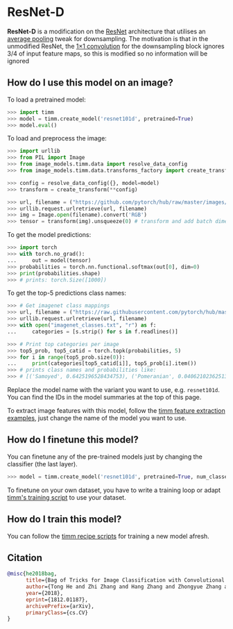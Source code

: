 # ResNet-D

**ResNet-D** is a modification on the [ResNet](https://paperswithcode.com/method/resnet) architecture that utilises an [average pooling](https://paperswithcode.com/method/average-pooling) tweak for downsampling. The motivation is that in the unmodified ResNet, the [1×1 convolution](https://paperswithcode.com/method/1x1-convolution) for the downsampling block ignores 3/4 of input feature maps, so this is modified so no information will be ignored

## How do I use this model on an image?

To load a pretrained model:

```py
>>> import timm
>>> model = timm.create_model('resnet101d', pretrained=True)
>>> model.eval()
```

To load and preprocess the image:

```py 
>>> import urllib
>>> from PIL import Image
>>> from image_models.timm.data import resolve_data_config
>>> from image_models.timm.data.transforms_factory import create_transform

>>> config = resolve_data_config({}, model=model)
>>> transform = create_transform(**config)

>>> url, filename = ("https://github.com/pytorch/hub/raw/master/images/dog.jpg", "dog.jpg")
>>> urllib.request.urlretrieve(url, filename)
>>> img = Image.open(filename).convert('RGB')
>>> tensor = transform(img).unsqueeze(0) # transform and add batch dimension
```

To get the model predictions:

```py
>>> import torch
>>> with torch.no_grad():
...     out = model(tensor)
>>> probabilities = torch.nn.functional.softmax(out[0], dim=0)
>>> print(probabilities.shape)
>>> # prints: torch.Size([1000])
```

To get the top-5 predictions class names:

```py
>>> # Get imagenet class mappings
>>> url, filename = ("https://raw.githubusercontent.com/pytorch/hub/master/imagenet_classes.txt", "imagenet_classes.txt")
>>> urllib.request.urlretrieve(url, filename) 
>>> with open("imagenet_classes.txt", "r") as f:
...     categories = [s.strip() for s in f.readlines()]

>>> # Print top categories per image
>>> top5_prob, top5_catid = torch.topk(probabilities, 5)
>>> for i in range(top5_prob.size(0)):
...     print(categories[top5_catid[i]], top5_prob[i].item())
>>> # prints class names and probabilities like:
>>> # [('Samoyed', 0.6425196528434753), ('Pomeranian', 0.04062102362513542), ('keeshond', 0.03186424449086189), ('white wolf', 0.01739676296710968), ('Eskimo dog', 0.011717947199940681)]
```

Replace the model name with the variant you want to use, e.g. `resnet101d`. You can find the IDs in the model summaries at the top of this page.

To extract image features with this model, follow the [timm feature extraction examples](../feature_extraction), just change the name of the model you want to use.

## How do I finetune this model?

You can finetune any of the pre-trained models just by changing the classifier (the last layer).

```py
>>> model = timm.create_model('resnet101d', pretrained=True, num_classes=NUM_FINETUNE_CLASSES)
```
To finetune on your own dataset, you have to write a training loop or adapt [timm's training
script](https://github.com/rwightman/pytorch-image-models/blob/master/train.py) to use your dataset.

## How do I train this model?

You can follow the [timm recipe scripts](../scripts) for training a new model afresh.

## Citation

```BibTeX
@misc{he2018bag,
      title={Bag of Tricks for Image Classification with Convolutional Neural Networks}, 
      author={Tong He and Zhi Zhang and Hang Zhang and Zhongyue Zhang and Junyuan Xie and Mu Li},
      year={2018},
      eprint={1812.01187},
      archivePrefix={arXiv},
      primaryClass={cs.CV}
}
```

<!--
Type: model-index
Collections:
- Name: ResNet-D
  Paper:
    Title: Bag of Tricks for Image Classification with Convolutional Neural Networks
    URL: https://paperswithcode.com/paper/bag-of-tricks-for-image-classification-with
Models:
- Name: resnet101d
  In Collection: ResNet-D
  Metadata:
    FLOPs: 13805639680
    Parameters: 44570000
    File Size: 178791263
    Architecture:
    - 1x1 Convolution
    - Batch Normalization
    - Bottleneck Residual Block
    - Convolution
    - Global Average Pooling
    - Max Pooling
    - ReLU
    - Residual Block
    - Residual Connection
    - Softmax
    Tasks:
    - Image Classification
    Training Data:
    - ImageNet
    ID: resnet101d
    Crop Pct: '0.94'
    Image Size: '256'
    Interpolation: bicubic
  Code: https://github.com/rwightman/pytorch-image-models/blob/d8e69206be253892b2956341fea09fdebfaae4e3/timm/models/resnet.py#L716
  Weights: https://github.com/rwightman/pytorch-image-models/releases/download/v0.1-weights/resnet101d_ra2-2803ffab.pth
  Results:
  - Task: Image Classification
    Dataset: ImageNet
    Metrics:
      Top 1 Accuracy: 82.31%
      Top 5 Accuracy: 96.06%
- Name: resnet152d
  In Collection: ResNet-D
  Metadata:
    FLOPs: 20155275264
    Parameters: 60210000
    File Size: 241596837
    Architecture:
    - 1x1 Convolution
    - Batch Normalization
    - Bottleneck Residual Block
    - Convolution
    - Global Average Pooling
    - Max Pooling
    - ReLU
    - Residual Block
    - Residual Connection
    - Softmax
    Tasks:
    - Image Classification
    Training Data:
    - ImageNet
    ID: resnet152d
    Crop Pct: '0.94'
    Image Size: '256'
    Interpolation: bicubic
  Code: https://github.com/rwightman/pytorch-image-models/blob/d8e69206be253892b2956341fea09fdebfaae4e3/timm/models/resnet.py#L724
  Weights: https://github.com/rwightman/pytorch-image-models/releases/download/v0.1-weights/resnet152d_ra2-5cac0439.pth
  Results:
  - Task: Image Classification
    Dataset: ImageNet
    Metrics:
      Top 1 Accuracy: 83.13%
      Top 5 Accuracy: 96.35%
- Name: resnet18d
  In Collection: ResNet-D
  Metadata:
    FLOPs: 2645205760
    Parameters: 11710000
    File Size: 46893231
    Architecture:
    - 1x1 Convolution
    - Batch Normalization
    - Bottleneck Residual Block
    - Convolution
    - Global Average Pooling
    - Max Pooling
    - ReLU
    - Residual Block
    - Residual Connection
    - Softmax
    Tasks:
    - Image Classification
    Training Data:
    - ImageNet
    ID: resnet18d
    Crop Pct: '0.875'
    Image Size: '224'
    Interpolation: bicubic
  Code: https://github.com/rwightman/pytorch-image-models/blob/d8e69206be253892b2956341fea09fdebfaae4e3/timm/models/resnet.py#L649
  Weights: https://github.com/rwightman/pytorch-image-models/releases/download/v0.1-weights/resnet18d_ra2-48a79e06.pth
  Results:
  - Task: Image Classification
    Dataset: ImageNet
    Metrics:
      Top 1 Accuracy: 72.27%
      Top 5 Accuracy: 90.69%
- Name: resnet200d
  In Collection: ResNet-D
  Metadata:
    FLOPs: 26034378752
    Parameters: 64690000
    File Size: 259662933
    Architecture:
    - 1x1 Convolution
    - Batch Normalization
    - Bottleneck Residual Block
    - Convolution
    - Global Average Pooling
    - Max Pooling
    - ReLU
    - Residual Block
    - Residual Connection
    - Softmax
    Tasks:
    - Image Classification
    Training Data:
    - ImageNet
    ID: resnet200d
    Crop Pct: '0.94'
    Image Size: '256'
    Interpolation: bicubic
  Code: https://github.com/rwightman/pytorch-image-models/blob/d8e69206be253892b2956341fea09fdebfaae4e3/timm/models/resnet.py#L749
  Weights: https://github.com/rwightman/pytorch-image-models/releases/download/v0.1-weights/resnet200d_ra2-bdba9bf9.pth
  Results:
  - Task: Image Classification
    Dataset: ImageNet
    Metrics:
      Top 1 Accuracy: 83.24%
      Top 5 Accuracy: 96.49%
- Name: resnet26d
  In Collection: ResNet-D
  Metadata:
    FLOPs: 3335276032
    Parameters: 16010000
    File Size: 64209122
    Architecture:
    - 1x1 Convolution
    - Batch Normalization
    - Bottleneck Residual Block
    - Convolution
    - Global Average Pooling
    - Max Pooling
    - ReLU
    - Residual Block
    - Residual Connection
    - Softmax
    Tasks:
    - Image Classification
    Training Data:
    - ImageNet
    ID: resnet26d
    Crop Pct: '0.875'
    Image Size: '224'
    Interpolation: bicubic
  Code: https://github.com/rwightman/pytorch-image-models/blob/d8e69206be253892b2956341fea09fdebfaae4e3/timm/models/resnet.py#L683
  Weights: https://github.com/rwightman/pytorch-image-models/releases/download/v0.1-weights/resnet26d-69e92c46.pth
  Results:
  - Task: Image Classification
    Dataset: ImageNet
    Metrics:
      Top 1 Accuracy: 76.69%
      Top 5 Accuracy: 93.15%
- Name: resnet34d
  In Collection: ResNet-D
  Metadata:
    FLOPs: 5026601728
    Parameters: 21820000
    File Size: 87369807
    Architecture:
    - 1x1 Convolution
    - Batch Normalization
    - Bottleneck Residual Block
    - Convolution
    - Global Average Pooling
    - Max Pooling
    - ReLU
    - Residual Block
    - Residual Connection
    - Softmax
    Tasks:
    - Image Classification
    Training Data:
    - ImageNet
    ID: resnet34d
    Crop Pct: '0.875'
    Image Size: '224'
    Interpolation: bicubic
  Code: https://github.com/rwightman/pytorch-image-models/blob/d8e69206be253892b2956341fea09fdebfaae4e3/timm/models/resnet.py#L666
  Weights: https://github.com/rwightman/pytorch-image-models/releases/download/v0.1-weights/resnet34d_ra2-f8dcfcaf.pth
  Results:
  - Task: Image Classification
    Dataset: ImageNet
    Metrics:
      Top 1 Accuracy: 77.11%
      Top 5 Accuracy: 93.38%
- Name: resnet50d
  In Collection: ResNet-D
  Metadata:
    FLOPs: 5591002624
    Parameters: 25580000
    File Size: 102567109
    Architecture:
    - 1x1 Convolution
    - Batch Normalization
    - Bottleneck Residual Block
    - Convolution
    - Global Average Pooling
    - Max Pooling
    - ReLU
    - Residual Block
    - Residual Connection
    - Softmax
    Tasks:
    - Image Classification
    Training Data:
    - ImageNet
    ID: resnet50d
    Crop Pct: '0.875'
    Image Size: '224'
    Interpolation: bicubic
  Code: https://github.com/rwightman/pytorch-image-models/blob/d8e69206be253892b2956341fea09fdebfaae4e3/timm/models/resnet.py#L699
  Weights: https://github.com/rwightman/pytorch-image-models/releases/download/v0.1-weights/resnet50d_ra2-464e36ba.pth
  Results:
  - Task: Image Classification
    Dataset: ImageNet
    Metrics:
      Top 1 Accuracy: 80.55%
      Top 5 Accuracy: 95.16%
-->